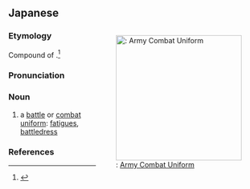 ==Japanese==
<div style="float:right;">
{{wikipedia|lang=ja}}
{{wikipedia|Battledress}}
[[File:10th_Mountain_Multicam.jpg|thumb|250px|{{lang|ja|戦闘服}}: [[w:Army Combat Uniform|Army Combat Uniform]]]]
</div>
{{ja-kanjitab|せん|とう|ふく|yomi=on}}

===Etymology===
Compound of {{compound|lang=ja|sort=せんとうき|戦闘|tr1=sentō|t1=battle, fighting|服|tr2=fuku|t2=clothes}}.<ref name="KDJ">{{R:Kokugo Dai Jiten}}</ref>

===Pronunciation===
{{ja-pron|yomi=kanon|せんとうふく|acc=3}}

===Noun===
{{ja-noun|せんとう ふく}}

# a [[battle]] or [[combat]] [[uniform]]: [[fatigues]], [[battledress]]
#: {{ja-usex|迷彩の'''戦闘服'''を着ている|めいさい の '''せんとう ふく''' を きて いる|wearing a camouflage '''battle uniform'''}}

===References===
<references/>